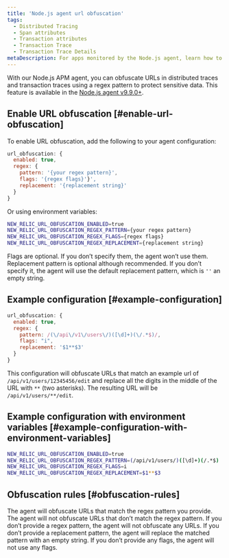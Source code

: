 ```yaml
---
title: 'Node.js agent url obfuscation'
tags:
  - Distributed Tracing
  - Span attributes
  - Transaction attributes
  - Transaction Trace
  - Transaction Trace Details
metaDescription: For apps monitored by the Node.js agent, learn how to obfuscate URLS in distributed traces and transaction traces using a regex pattern to protect sensitive data.
---
```


With our Node.js APM agent, you can obfuscate URLs in distributed traces and transaction traces using a regex pattern to protect sensitive data. This feature is available in the [Node.js agent v9.9.0+](‘/docs/release-notes/agent-release-notes/nodejs-release-notes/’).

## Enable URL obfuscation [#enable-url-obfuscation]

To enable URL obfuscation, add the following to your agent configuration:

```js
url_obfuscation: {
  enabled: true,
  regex: {
    pattern: '{your regex pattern}',
    flags: '{regex flags}'}',
    replacement: '{replacement string}'
  }
}

```

Or using environment variables:

```bash
NEW_RELIC_URL_OBFUSCATION_ENABLED=true
NEW_RELIC_URL_OBFUSCATION_REGEX_PATTERN={your regex pattern}
NEW_RELIC_URL_OBFUSCATION_REGEX_FLAGS={regex flags}
NEW_RELIC_URL_OBFUSCATION_REGEX_REPLACEMENT={replacement string}

```

Flags are optional. If you don’t specify them, the agent won’t use them.
Replacement pattern is optional although recommended. If you don’t specify it, the agent will use the default replacement pattern, which is `''` an empty string.

## Example configuration [#example-configuration]

```js
url_obfuscation: {
  enabled: true,
  regex: {
    pattern: /(\/api\/v1\/users\/)([\d]+)(\/.*$)/,
    flags: "i",
    replacement: '$1**$3'
  }
}

```

This configuration will obfuscate URLs that match an example url of `/api/v1/users/12345456/edit` and replace all the digits in the middle of the URL with `**` (two asterisks). The resulting URL will be `/api/v1/users/**/edit`.

## Example configuration with environment variables [#example-configuration-with-environment-variables]

```bash
NEW_RELIC_URL_OBFUSCATION_ENABLED=true
NEW_RELIC_URL_OBFUSCATION_REGEX_PATTERN=(/api/v1/users/)([\d]+)(/.*$)
NEW_RELIC_URL_OBFUSCATION_REGEX_FLAGS=i
NEW_RELIC_URL_OBFUSCATION_REGEX_REPLACEMENT=$1**$3

```

## Obfuscation rules [#obfuscation-rules]

The agent will obfuscate URLs that match the regex pattern you provide. The agent will not obfuscate URLs that don’t match the regex pattern. If you don’t provide a regex pattern, the agent will not obfuscate any URLs. If you don’t provide a replacement pattern, the agent will replace the matched pattern with an empty string. If you don’t provide any flags, the agent will not use any flags.
